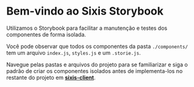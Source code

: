 
<Meta title="Bem-vindo" />

# Bem-vindo ao Sixis Storybook

Utilizamos o Storybook para facilitar a manutenção e testes dos componentes de forma isolada.

Você pode observar que todos os componentes da pasta `./components/` tem um arquivo `index.js`, `styles.js` e um `.storie.js`.

Navegue pelas pastas e arquivos do projeto para se familiarizar e siga o padrão de criar os componentes isolados antes de implementa-los no restante do projeto em [**sixis-client**](https://github.com/vmnog/sixis-client).
